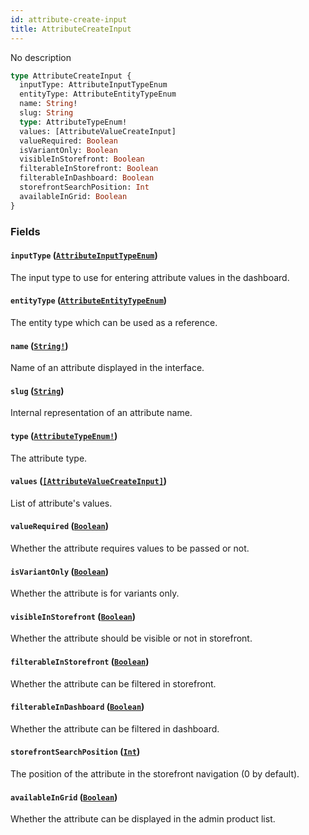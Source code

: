 ```yaml
---
id: attribute-create-input
title: AttributeCreateInput
---
```


No description

```graphql
type AttributeCreateInput {
  inputType: AttributeInputTypeEnum
  entityType: AttributeEntityTypeEnum
  name: String!
  slug: String
  type: AttributeTypeEnum!
  values: [AttributeValueCreateInput]
  valueRequired: Boolean
  isVariantOnly: Boolean
  visibleInStorefront: Boolean
  filterableInStorefront: Boolean
  filterableInDashboard: Boolean
  storefrontSearchPosition: Int
  availableInGrid: Boolean
}
```

### Fields

#### `inputType` ([`AttributeInputTypeEnum`](/api-reference/enums/attribute-input-type-enum.mdx))

The input type to use for entering attribute values in the dashboard.

#### `entityType` ([`AttributeEntityTypeEnum`](/api-reference/enums/attribute-entity-type-enum.mdx))

The entity type which can be used as a reference.

#### `name` ([`String!`](/api-reference/scalars/string.mdx))

Name of an attribute displayed in the interface.

#### `slug` ([`String`](/api-reference/scalars/string.mdx))

Internal representation of an attribute name.

#### `type` ([`AttributeTypeEnum!`](/api-reference/enums/attribute-type-enum.mdx))

The attribute type.

#### `values` ([`[AttributeValueCreateInput]`](/api-reference/inputs/attribute-value-create-input.mdx))

List of attribute's values.

#### `valueRequired` ([`Boolean`](/api-reference/scalars/boolean.mdx))

Whether the attribute requires values to be passed or not.

#### `isVariantOnly` ([`Boolean`](/api-reference/scalars/boolean.mdx))

Whether the attribute is for variants only.

#### `visibleInStorefront` ([`Boolean`](/api-reference/scalars/boolean.mdx))

Whether the attribute should be visible or not in storefront.

#### `filterableInStorefront` ([`Boolean`](/api-reference/scalars/boolean.mdx))

Whether the attribute can be filtered in storefront.

#### `filterableInDashboard` ([`Boolean`](/api-reference/scalars/boolean.mdx))

Whether the attribute can be filtered in dashboard.

#### `storefrontSearchPosition` ([`Int`](/api-reference/scalars/int.mdx))

The position of the attribute in the storefront navigation (0 by default).

#### `availableInGrid` ([`Boolean`](/api-reference/scalars/boolean.mdx))

Whether the attribute can be displayed in the admin product list.
